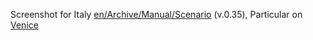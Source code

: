 Screenshot for Italy [[en/Archive/Manual/Scenario]] (v.0.35),
Particular on [https://www.wikipedia.org/wiki/Venice Venice]